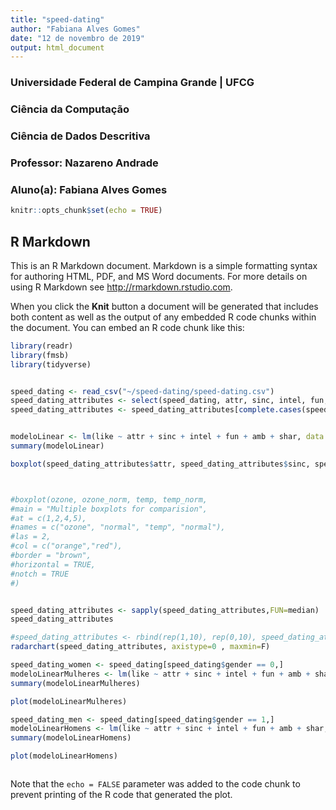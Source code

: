 ```yaml
---
title: "speed-dating"
author: "Fabiana Alves Gomes"
date: "12 de novembro de 2019"
output: html_document
---
```

### Universidade Federal de Campina Grande | UFCG 
### Ciência da Computação 
### Ciência de Dados Descritiva 
### **Professor**: Nazareno Andrade 
### **Aluno(a)**: Fabiana Alves Gomes

```r
knitr::opts_chunk$set(echo = TRUE)
```

## R Markdown

This is an R Markdown document. Markdown is a simple formatting syntax for authoring HTML, PDF, and MS Word documents. For more details on using R Markdown see <http://rmarkdown.rstudio.com>.

When you click the **Knit** button a document will be generated that includes both content as well as the output of any embedded R code chunks within the document. You can embed an R code chunk like this:

```r
library(readr)
library(fmsb)
library(tidyverse)


speed_dating <- read_csv("~/speed-dating/speed-dating.csv")
speed_dating_attributes <- select(speed_dating, attr, sinc, intel, fun, amb, shar)
speed_dating_attributes <- speed_dating_attributes[complete.cases(speed_dating_attributes),]


modeloLinear <- lm(like ~ attr + sinc + intel + fun + amb + shar, data = speed_dating)
summary(modeloLinear)

boxplot(speed_dating_attributes$attr, speed_dating_attributes$sinc, speed_dating_attributes$intel, speed_dating_attributes$fun, speed_dating_attributes$amb, speed_dating_attributes$shar)



#boxplot(ozone, ozone_norm, temp, temp_norm,
#main = "Multiple boxplots for comparision",
#at = c(1,2,4,5),
#names = c("ozone", "normal", "temp", "normal"),
#las = 2,
#col = c("orange","red"),
#border = "brown",
#horizontal = TRUE,
#notch = TRUE
#)


speed_dating_attributes <- sapply(speed_dating_attributes,FUN=median)
speed_dating_attributes

#speed_dating_attributes <- rbind(rep(1,10), rep(0,10), speed_dating_attributes)
radarchart(speed_dating_attributes, axistype=0 , maxmin=F)

```
```r

speed_dating_women <- speed_dating[speed_dating$gender == 0,]
modeloLinearMulheres <- lm(like ~ attr + sinc + intel + fun + amb + shar, data = speed_dating_women)
summary(modeloLinearMulheres)

plot(modeloLinearMulheres)

```


```r

speed_dating_men <- speed_dating[speed_dating$gender == 1,]
modeloLinearHomens <- lm(like ~ attr + sinc + intel + fun + amb + shar, data = speed_dating_men)
summary(modeloLinearHomens)

plot(modeloLinearHomens)



```
Note that the `echo = FALSE` parameter was added to the code chunk to prevent printing of the R code that generated the plot.
